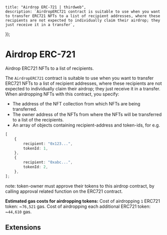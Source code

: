 
	title: "Airdrop ERC-721 | thirdweb",
	description: `AirdropERC721 contract is suitable to use when you want to transfer ERC721 NFTs to a list of recipient addresses, where these recipients are not expected to individually claim their airdrop; they just receive it in a transfer`,
});

# Airdrop ERC-721

Airdrop ERC721 NFTs to a list of recipients.

The `AirdropERC721` contract is suitable to use when you want to transfer ERC721 NFTs to a list of recipient addresses, where these recipients are not expected to individually claim their airdrop; they just receive it in a transfer.
When airdropping NFTs with this contract, you specify:

- The address of the NFT collection from which NFTs are being transferred.
- The owner address of the NFTs from where the NFTs will be transferred to a list of the recipients.
- An array of objects containing recipient-address and token-ids, for e.g.

```typescript
[
	{
		recipient: "0x123...",
		tokenId: 1,
	},
	{
		recipient: "0xabc...",
		tokenId: 2,
	},
];
```

note: token-owner must approve their tokens to this airdrop contract, by calling approval related function on the ERC721 contract.

**Estimated gas costs for airdropping tokens:**
Cost of airdropping `1` ERC721 token: ~`76,521` gas. Cost of airdropping each additional ERC721 token: ~`44,610` gas.

## Extensions
